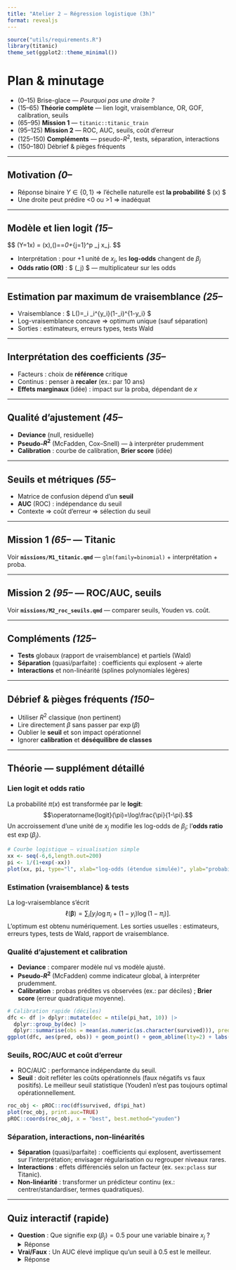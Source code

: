 ```yaml
---
title: "Atelier 2 — Régression logistique (3h)"
format: revealjs
---
```


```r
source("utils/requirements.R")
library(titanic)
theme_set(ggplot2::theme_minimal())
```

# Plan & minutage 

- (0–15) Brise-glace — *Pourquoi pas une droite ?*
- (15–65) **Théorie complète** — lien logit, vraisemblance, OR, GOF, calibration, seuils
- (65–95) **Mission 1** — `titanic::titanic_train`
- (95–125) **Mission 2** — ROC, AUC, seuils, coût d’erreur
- (125–150) **Compléments** — pseudo-$R^2$, tests, séparation, interactions
- (150–180) Débrief & pièges fréquents

---

## Motivation *(0–*
- Réponse binaire $Y\in\{0,1\}$ ⇒ l’échelle naturelle est **la probabilité** $ \pi(x) $
- Une droite peut prédire <0 ou >1 ⇒ inadéquat

---

## Modèle et lien logit *(15–*

\$$
\Pr(Y=1\mid x) = \pi(x),\qquad \operatorname{logit}(\pi)=\log\frac{\pi}{1-\pi}=\beta_0+\sum_{j=1}^p \beta_j x_j.
\$$

- Interprétation : pour +1 unité de $x_j$, les **log-odds** changent de $\beta_j$
- **Odds ratio (OR)** : $ \exp(\beta_j) $ — multiplicateur sur les odds

---

## Estimation par maximum de vraisemblance *(25–*
- Vraisemblance : $ L(\boldsymbol{\beta})=\prod_i \pi_i^{y_i}(1-\pi_i)^{1-y_i} $
- Log-vraisemblance concave ⇒ optimum unique (sauf séparation)
- Sorties : estimateurs, erreurs types, tests Wald

---

## Interprétation des coefficients *(35–*
- Facteurs : choix de **référence** critique
- Continus : penser à **recaler** (ex.: par 10 ans)
- **Effets marginaux** (idée) : impact sur la proba, dépendant de $x$

---

## Qualité d’ajustement *(45–*
- **Deviance** (null, residuelle)
- **Pseudo-$R^2$** (McFadden, Cox–Snell) — à interpréter prudemment
- **Calibration** : courbe de calibration, **Brier score** (idée)

---

## Seuils et métriques *(55–*
- Matrice de confusion dépend d’un **seuil**
- **AUC** (ROC) : indépendance du seuil
- Contexte ⇒ coût d’erreur ⇒ sélection du seuil

---

## Mission 1 *(65–* — Titanic
Voir **`missions/M1_titanic.qmd`** — `glm(family=binomial)` + interprétation + proba.

---

## Mission 2 *(95–* — ROC/AUC, seuils
Voir **`missions/M2_roc_seuils.qmd`** — comparer seuils, Youden vs. coût.

---

## Compléments *(125–*
- **Tests** globaux (rapport de vraisemblance) et partiels (Wald)
- **Séparation** (quasi/parfaite) : coefficients qui explosent → alerte
- **Interactions** et non-linéarité (splines polynomiales légères)

---

## Débrief & pièges fréquents *(150–*
- Utiliser $R^2$ classique (non pertinent)
- Lire directement $\beta$ sans passer par $\exp(\beta)$
- Oublier le **seuil** et son impact opérationnel
- Ignorer **calibration** et **déséquilibre de classes**


---

## Théorie — supplément détaillé

### Lien logit et odds ratio
La probabilité $\pi(x)$ est transformée par le **logit**: $$\operatorname{logit}(\pi)=\log\frac{\pi}{1-\pi}.$$
Un accroissement d’une unité de $x_j$ modifie les log-odds de $\beta_j$; l’**odds ratio** est $\exp(\beta_j)$.

```r
# Courbe logistique — visualisation simple
xx <- seq(-6,6,length.out=200)
pi <- 1/(1+exp(-xx))
plot(xx, pi, type="l", xlab="log-odds (étendue simulée)", ylab="probabilité", main="Lien logit → probabilité")
```

### Estimation (vraisemblance) & tests
La log-vraisemblance s’écrit $$\ell(\boldsymbol\beta)=\sum_i \big[ y_i\log\pi_i + (1-y_i)\log(1-\pi_i) \big].$$
L’optimum est obtenu numériquement. Les sorties usuelles : estimateurs, erreurs types, tests de Wald, rapport de vraisemblance.

### Qualité d’ajustement et calibration
- **Deviance** : comparer modèle nul vs modèle ajusté.
- **Pseudo-$R^2$** (McFadden) comme indicateur global, à interpréter prudemment.
- **Calibration** : probas prédites vs observées (ex.: par déciles) ; **Brier score** (erreur quadratique moyenne).

```r
# Calibration rapide (déciles)
dfc <- df |> dplyr::mutate(dec = ntile(pi_hat, 10)) |>
  dplyr::group_by(dec) |>
  dplyr::summarise(obs = mean(as.numeric(as.character(survived))), pred = mean(pi_hat), .groups="drop")
ggplot(dfc, aes(pred, obs)) + geom_point() + geom_abline(lty=2) + labs(title="Calibration par déciles")
```

### Seuils, ROC/AUC et coût d’erreur
- ROC/AUC : performance indépendante du seuil.
- **Seuil** : doit refléter les coûts opérationnels (faux négatifs vs faux positifs). Le meilleur seuil statistique (Youden) n’est pas toujours optimal opérationnellement.

```r
roc_obj <- pROC::roc(df$survived, df$pi_hat)
plot(roc_obj, print.auc=TRUE)
pROC::coords(roc_obj, x = "best", best.method="youden")
```

### Séparation, interactions, non-linéarités
- **Séparation** (quasi/parfaite) : coefficients qui explosent, avertissement sur l’interprétation; envisager régularisation ou regrouper niveaux rares.
- **Interactions** : effets différenciés selon un facteur (ex. `sex:pclass` sur Titanic).
- **Non-linéarité** : transformer un prédicteur continu (ex.: centrer/standardiser, termes quadratiques).

---

## Quiz interactif (rapide)

- **Question** : Que signifie $\exp(\beta_j)=0.5$ pour une variable binaire $x_j$ ?  
<details><summary>Réponse</summary>L’odds est divisé par 2 quand $x_j$ passe de 0 à 1; la probabilité diminue (dans un intervalle dépendant des autres variables).</details>

- **Vrai/Faux** : Un AUC élevé implique qu’un seuil à 0.5 est le meilleur.  
<details><summary>Réponse</summary>Faux — l’AUC n’implique rien sur le seuil optimal; il faut le choisir selon le coût d’erreur et le contexte.</details>
